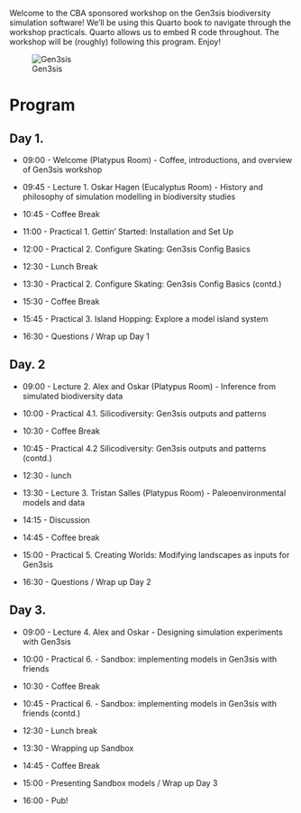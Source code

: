 Welcome to the CBA sponsored workshop on the Gen3sis biodiversity simulation software! We'll be using this Quarto book to navigate through the workshop practicals. Quarto allows us to embed R code throughout. The workshop will be (roughly) following this program. Enjoy!

![Gen3sis](figures/fox.png)

# Program {.unnumbered}
## Day 1. {.unnumbered}

-   09:00 - Welcome (Platypus Room) - Coffee, introductions, and overview of Gen3sis workshop

-   09:45 - Lecture 1. Oskar Hagen (Eucalyptus Room) - History and philosophy of simulation modelling in biodiversity studies

-   10:45 - Coffee Break

-   11:00 - Practical 1. Gettin' Started: Installation and Set Up 

-   12:00 - Practical 2. Configure Skating: Gen3sis Config Basics

-   12:30 - Lunch Break

-   13:30 - Practical 2. Configure Skating: Gen3sis Config Basics (contd.)

-   15:30 - Coffee Break

-   15:45 - Practical 3. Island Hopping: Explore a model island system

-   16:30 - Questions / Wrap up Day 1

## Day. 2 {.unnumbered}

-   09:00 - Lecture 2. Alex and Oskar (Platypus Room) - Inference from simulated biodiversity data

-   10:00 - Practical 4.1. Silicodiversity: Gen3sis outputs and patterns

-   10:30 - Coffee Break

-   10:45 - Practical 4.2 Silicodiversity: Gen3sis outputs and patterns (contd.)

-   12:30 - lunch

-   13:30 - Lecture 3. Tristan Salles (Platypus Room) - Paleoenvironmental models and data

-   14:15 - Discussion

-   14:45 - Coffee break

-   15:00 - Practical 5. Creating Worlds: Modifying landscapes as inputs for Gen3sis

-   16:30 - Questions / Wrap up Day 2

## Day 3. {.unnumbered}

-   09:00 - Lecture 4. Alex and Oskar - Designing simulation experiments with Gen3sis

-   10:00 - Practical 6. - Sandbox: implementing models in Gen3sis with friends

-   10:30 - Coffee Break

-   10:45 - Practical 6. - Sandbox: implementing models in Gen3sis with friends (contd.)

-   12:30 - Lunch break

-   13:30 - Wrapping up Sandbox

-   14:45 - Coffee Break

-   15:00 - Presenting Sandbox models / Wrap up Day 3

-   16:00 - Pub!
